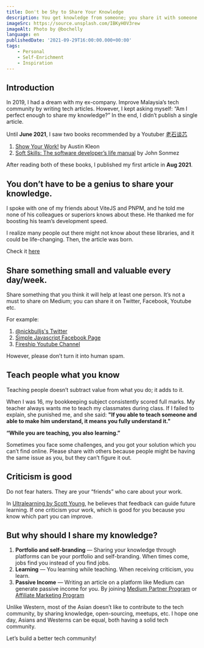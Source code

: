 ```yaml
---
title: Don't be Shy to Share Your Knowledge
description: You get knowledge from someone; you share it with someone else.
imageSrc: https://source.unsplash.com/IBKyH0V3rew
imageAlt: Photo by @bochelly
language: en
publishedDate: '2021-09-29T16:00:00.000+00:00'
tags:
    - Personal
    - Self-Enrichment
    - Inspiration
---
```


<UnsplashImage id="IBKyH0V3rew" author-username="@bochelly" author-name="Mr. Bochelly"/>

## Introduction
In 2019, I had a dream with my ex-company. Improve Malaysia’s tech community by writing tech articles. However, I kept asking myself: “Am I perfect enough to share my knowledge?” In the end, I didn’t publish a single article.

Until **June 2021**, I saw two books recommended by a Youtuber [老石谈芯](https://www.youtube.com/channel/UC5mVFJf71Ax6TJZcbmTnilw)

1. [Show Your Work!](https://austinkleon.com/show-your-work/) by Austin Kleon
2. [Soft Skills: The software developer’s life manual](https://www.amazon.com/Soft-Skills-software-developers-manual/dp/1617292397) by John Sonmez

After reading both of these books, I published my first article in **Aug 2021**.

## You don’t have to be a genius to share your knowledge.
I spoke with one of my friends about ViteJS and PNPM, and he told me none of his colleagues or superiors knows about these. He thanked me for boosting his team’s development speed.

I realize many people out there might not know about these libraries, and it could be life-changing. Then, the article was born.

Check it [here](https://betterprogramming.pub/3-libraries-i-use-in-most-javascript-frontend-projects-555387be69c)

## Share something small and valuable every day/week.
Share something that you think it will help at least one person. It’s not a must to share on Medium; you can share it on Twitter, Facebook, Youtube etc.

For example:
1. [@nickbulljs's Twitter](https://twitter.com/nickbulljs/status/1371347011077832704)
2. [Simple Javascript Facebook Page](https://www.facebook.com/simpleJavascript)
3. [Fireship Youtube Channel](https://www.youtube.com/c/Fireship)

However, please don’t turn it into human spam.

## Teach people what you know
Teaching people doesn’t subtract value from what you do; it adds to it.

When I was 16, my bookkeeping subject consistently scored full marks. My teacher always wants me to teach my classmates during class. If I failed to explain, she punished me, and she said: **"If you able to teach someone and able to make him understand, it means you fully understand it."**

**“While you are teaching, you also learning.”**

Sometimes you face some challenges, and you got your solution which you can’t find online. Please share with others because people might be having the same issue as you, but they can’t figure it out.

## Criticism is good
Do not fear haters. They are your “friends” who care about your work.

In [Ultralearning by Scott Young](https://www.scotthyoung.com/blog/ultralearning/), he believes that feedback can guide future learning. If one criticism your work, which is good for you because you know which part you can improve.

## But why should I share my knowledge?
1. **Portfolio and self-branding** — Sharing your knowledge through platforms can be your portfolio and self-branding. When times come, jobs find you instead of you find jobs.
2. **Learning** — You learning while teaching. When receiving criticism, you learn.
3. **Passive Income** — Writing an article on a platform like Medium can generate passive income for you. By joining [Medium Partner Program](https://help.medium.com/hc/en-us/articles/115011694187) or [Affiliate Marketing Program](https://medium.com/trapica/affiliate-marketing-a-step-by-step-guide-539d5c2f11a8)

Unlike Western, most of the Asian doesn’t like to contribute to the tech community, by sharing knowledge, open-sourcing, meetups, etc. I hope one day, Asians and Westerns can be equal, both having a solid tech community.

Let’s build a better tech community!
